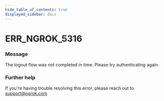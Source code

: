 ```yaml
---
hide_table_of_contents: true
displayed_sidebar: docs
---
```



# ERR_NGROK_5316

### Message

The logout flow was not completed in time. Please try authenticating again.

<ErrorDetails error="err_ngrok_5316" />

### Further help

If you're having trouble resolving this error, please reach out to [support@ngrok.com](mailto:support@ngrok.com?subject=Help%20with%20ERR_NGROK_5316)

